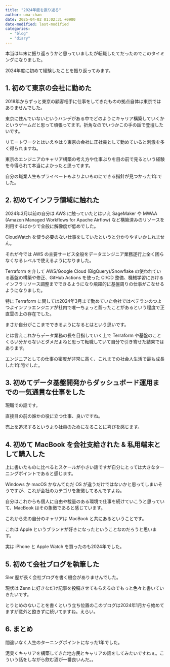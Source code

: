 ```yaml
---
title: "2024年度を振り返る"
author: uma-chan
date: 2025-04-02 01:02:31 +0900
date-modified: last-modified
categories:
  - "blog"
  - "diary"
---
```


本当は年末に振り返ろうかと思っていましたが転職したてだったのでこのタイミングになりました。

2024年度に初めて経験したことを振り返ってみます。

## 1. 初めて東京の会社に勤めた

2018年からずっと東京の顧客相手に仕事をしてきたものの拠点自体は東京ではありませんでした。

東京に住んでいないというハンデがある中でどのようにキャリア構築していくかというゲームだと思って頑張ってます。折角なのでいつかこの手の話で登壇したいです。

リモートワークとはいえやはり東京の会社に正社員として勤めていると刺激を多く得られますね。

東京のエンジニアのキャリア構築の考え方や仕事ぶりを目の前で見るという経験を今得られて本当によかったと思ってます。

自分の職業人生もプライベートもよりよいものにできる指針が見つかった1年でした。

## 2. 初めてインフラ領域に触れた

2024年3月以前の自分は AWS に触っていたとはいえ SageMaker や MWAA (Amazon Managed Workflows for Apache Airflow) など構築済みのリソースを利用するばかりで全般に解像度が低めでした。

CloudWatch を使う必要のない仕事をしていたというと分かりやすいかしれません。

それが今では AWS の主要サービス全般をデータエンジニア業務遂行上全く困らなくなるレベルで使えるようになりました。

Terraform を介して AWS/Google Cloud (BigQuery)/Snowflake の使われている基盤の構築や修正、GitHub Actions を使った CI/CD 整備、機械学習におけるインフラリソース調整までできるようになり飛躍的に基盤周りの仕事がこなせるようになりました。

特に Terraform に関しては2024年3月まで勤めていた会社ではベテランのつよつよインフラエンジニアが社内で唯一ちょっと齧ったことがあるという程度で正直雲の上の存在でした。

まさか自分がここまでできるようになるとはという思いです。

とは言えこれからデータ業務の長を目指していく上で Terraform や基盤のことくらい分からないとダメだよねと思って転職していて自分で引き寄せた結果ではあります。

エンジニアとしての仕事の密度が非常に高く、これまでの社会人生活で最も成長した1年間でした。

## 3. 初めてデータ基盤開発からダッシュボード運用までの一気通貫な仕事をした

現職での話です。

直接目の前の誰かの役に立つ仕事、良いですね。

売上を追求するというより社員のためになることに喜びを感じます。

## 4. 初めて MacBook を会社支給された & 私用端末として購入した

上に書いたものに比べるとスケールが小さい話ですが自分にとっては大きなターニングポイントであると感じます。

Windows か macOS かなんてただ OS が違うだけではないかと思ってしまいそうですが、これが会社のカテゴリを象徴してるんですよね。

自分はこれからも個人に自由や裁量のある環境で仕事を続けていこうと思っていて、MacBook はその象徴であると感じています。

これから先の自分のキャリアは MacBook と共にあるということです。

これは Apple というブランドが好きになったということなのだろうと思います。

実は iPhone と Apple Watch を買ったのも2024年でした。

## 5. 初めて会社ブログを執筆した

SIer 歴が長く会社ブログを書く機会がありませんでした。

現状は Zenn に好きなだけ記事を投稿させてもらえるのでもっと色々と書いていきたいです。

とりとめのないことを書くという立ち位置のこのブログは2024年1月から始めてますが意外と飽きずに続いてますね。えらい。

## 6. まとめ

間違いなく人生のターニングポイントになった1年でした。

泥臭くキャリアを構築してきた地方民とキャリアの話をしてみたいですねぇ。こういう話をしながら飲む酒が一番良いんだ。。
